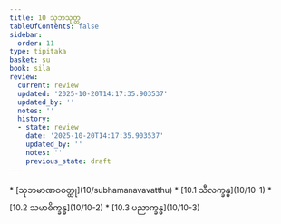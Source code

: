 ```yaml
---
title: 10 သုဘသုတ္တ
tableOfContents: false
sidebar:
  order: 11
type: tipitaka
basket: su
book: sila
review:
  current: review
  updated: '2025-10-20T14:17:35.903537'
  updated_by: ''
  notes: ''
  history:
  - state: review
    date: '2025-10-20T14:17:35.903537'
    updated_by: ''
    notes: ''
    previous_state: draft
---
```



<DynamicBreadcrumb />


<ReviewStatus review={frontmatter.review} showDetails={true} />

<HypothesisAnnotation frontmatter={frontmatter} />



<TableOfContents book="sila" section="10">
* [သုဘမာဏဝဝတ္ထု](10/subhamanavavatthu)
* [10.1 သီလက္ခန္ဓ](10/10-1)
* [10.2 သမာဓိက္ခန္ဓ](10/10-2)
* [10.3 ပညာက္ခန္ဓ](10/10-3)
</TableOfContents>
